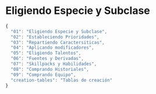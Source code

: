 # Eligiendo Especie y Subclase

```js
{
  "01": "Eligiendo Especie y Subclase",
  "02": "Estableciendo Prioridades",
  "03": "Repartiendo Caractersiticas",
  "04": "Aplicando modificadores",
  "05": "Eligiendo Talentos",
  "06": "Fuentes y Derivadas",
  "07": "Skillpacks y Habilidades",
  "08": "Comprando Historiales",
  "09": "Comprando Equipo",
  "creation-tables": "Tablas de creación"
}
```
